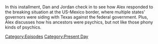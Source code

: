 {{DEFAULTSORT:
    #_EPISODE_0893:January 25, 2024
}}{{Episode
    | title           = January 25, 2024
    | caption         = Listen to this episode on [https://knowledgefight.libsyn.com/893-january-25-2024 Libsyn], View discussion on [https://reddit.com/1adpyuw Reddit]
    | episodeNumber   = 893
    | length          = 01:59:03
    | airDate         = January 29, 2024
    | coverageDate    = January 25, 2024
    | episodeType     = [[:Category:Present Day|Present Day]]
    | previousEpisode = [[892: January 19, 2024]]
    | nextEpisode     = [[894: Chatting With Brian Stelter]]
}}

{{Stub}}

In this installment, Dan and Jordan check in to see how Alex responded to the breaking situation at the US-Mexico border, where multiple states' governors were siding with Texas against the federal government.  Plus, Alex discusses how his ancestors were psychics, but not like those phony kinds of psychics.

[[Category:Episodes]]
[[Category:Present Day]]
